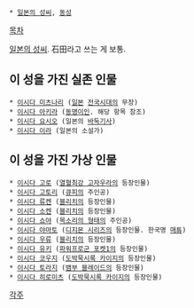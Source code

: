  * [[일본의 성씨]], [[동성]]
[[목차]]

[[일본의 성씨]]. 石田라고 쓰는 게 보통.
== 이 성을 가진 실존 인물 ==
 * [[이시다 미츠나리]] ([[일본]] [[전국시대]]의 무장)
 * [[이시다 아키라]] ([[동명이인]]. 해당 항목 참조)
 * [[이시다 요시오]] (일본의 [[바둑]]기사)
 * [[이시다 이라]] (일본의 소설가)

== 이 성을 가진 가상 인물 ==
 * [[이시다 고로]] ([[열혈최강 고자우라]]의 등장인물)
 * [[이시다 고토리]] ([[큐피]]의 주인공)
 * [[이시다 류켄]] ([[블리치]]의 등장인물)
 * [[이시다 소켄]] ([[블리치]]의 등장인물)
 * [[이시다 쇼야]] ([[목소리의 형태]]의 주인공)
 * [[이시다 야마토]] ([[디지몬 시리즈]]의 등장인물. 한국명 [[매튜]])
 * [[이시다 우류]] ([[블리치]]의 등장인물)
 * [[이시다 유키]] ([[파워프로군 포켓1]]의 등장인물)
 * [[이시다 코우지]] ([[도박묵시록 카이지]]의 등장인물)
 * [[이시다 토라지]] ([[뱀부 블레이드]]의 등장인물)
 * [[이시다 히로미츠]] ([[도박묵시록 카이지]]의 등장인물)
[[각주]]
